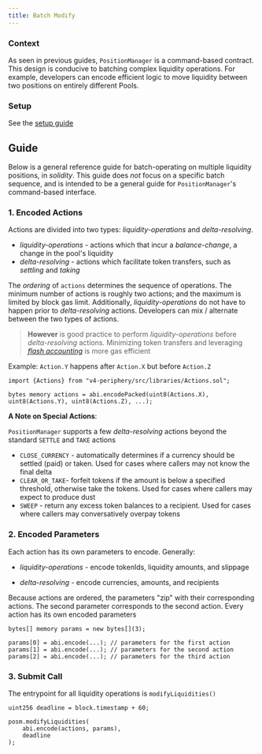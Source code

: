 ```yaml
---
title: Batch Modify
---
```


### Context

As seen in previous guides, `PositionManager` is a command-based contract. This design is conducive to 
batching complex liquidity operations. For example, developers can encode efficient logic to move
liquidity between two positions on entirely different Pools. 

### Setup

See the [setup guide](./00-setup-liquidity.mdx)

## Guide

Below is a general reference guide for batch-operating on multiple liquidity positions, in *solidity*.
This guide does _not_ focus on a specific batch sequence, and is intended to be a general guide for `PositionManager`'s command-based interface.

### 1. Encoded Actions

Actions are divided into two types: _liquidity-operations_ and _delta-resolving_.

* _liquidity-operations_ - actions which that incur a *balance-change*, a change in the pool's liquidity
* _delta-resolving_ - actions which facilitate token transfers, such as _settling_ and _taking_

The _ordering_ of `actions` determines the sequence of operations. The minimum number of actions is roughly two actions; and the maximum is limited by block gas limit.
Additionally, _liquidity-operations_ do not have to happen prior to _delta-resolving_ actions. Developers can mix / alternate between
the two types of actions.

> **However** is good practice to perform _liquidity-operations_ before _delta-resolving_ actions. Minimizing token transfers
and leveraging [_flash accounting_](../../concepts/02-flash-accounting.mdx) is more gas efficient

Example: `Action.Y` happens after `Action.X` but before `Action.Z`
```solidity
import {Actions} from "v4-periphery/src/libraries/Actions.sol";

bytes memory actions = abi.encodePacked(uint8(Actions.X), uint8(Actions.Y), uint8(Actions.Z), ...);
```

**A Note on Special Actions**:

`PositionManager` supports a few _delta-resolving_ actions beyond the standard `SETTLE` and `TAKE` actions

* `CLOSE_CURRENCY` - automatically determines if a currency should be settled (paid) or taken. Used for cases where callers may not know the final delta
* `CLEAR_OR_TAKE`- forfeit tokens if the amount is below a specified threshold, otherwise take the tokens. Used for cases where callers may expect to produce dust
* `SWEEP` - return any excess token balances to a recipient. Used for cases where callers may conversatively overpay tokens

### 2. Encoded Parameters

Each action has its own parameters to encode. Generally:

* _liquidity-operations_ - encode tokenIds, liquidity amounts, and slippage

* _delta-resolving_ - encode currencies, amounts, and recipients

Because actions are ordered, the parameters "zip" with their corresponding actions. The second parameter corresponds to the second action.
Every action has its own encoded parameters

```solidity
bytes[] memory params = new bytes[](3);

params[0] = abi.encode(...); // parameters for the first action
params[1] = abi.encode(...); // parameters for the second action
params[2] = abi.encode(...); // parameters for the third action
```

### 3. Submit Call

The entrypoint for all liquidity operations is `modifyLiquidities()`

```solidity
uint256 deadline = block.timestamp + 60;

posm.modifyLiquidities(
    abi.encode(actions, params),
    deadline
);
```
